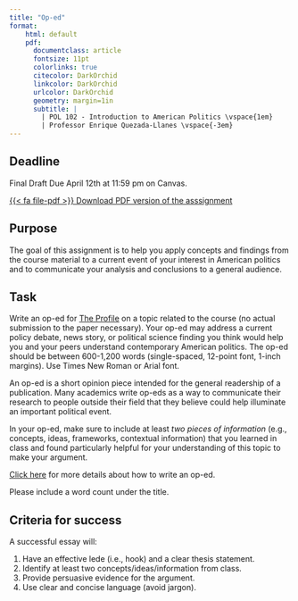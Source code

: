 ```yaml
---
title: "Op-ed"
format:
    html: default
    pdf: 
      documentclass: article
      fontsize: 11pt
      colorlinks: true
      citecolor: DarkOrchid
      linkcolor: DarkOrchid
      urlcolor: DarkOrchid
      geometry: margin=1in
      subtitle: | 
        | POL 102 - Introduction to American Politics \vspace{1em}
        | Professor Enrique Quezada-Llanes \vspace{-3em}
---
```


:::{.callout-important}

## Deadline

Final Draft Due April 12th at 11:59 pm on Canvas.

:::


::: {.content-visible when-format="html"}
[<span class="btn btn-danger">{{< fa file-pdf >}} Download PDF version of the asssignment</span></p>](op-ed.pdf)
:::


## Purpose

The goal of this assignment is to help you apply concepts and findings from the course material to a current event of your interest in American politics and to communicate your analysis and conclusions to a general audience.


## Task

Write an op-ed for [The Profile](https://ascprofile.com/) on a topic related to the course (no actual submission to the paper necessary). Your op-ed may address a current policy debate, news story, or political science finding you think would help you and your peers understand contemporary American politics. The op-ed should be between 600-1,200 words (single-spaced, 12-point font, 1-inch margins). Use Times New Roman or Arial font.

An op-ed is a short opinion piece intended for the general readership of a publication. Many academics write op-eds as a way to communicate their research to people outside their field that they believe could help illuminate an important political event.

In your op-ed, make sure to include at least *two pieces of information* (e.g., concepts, ideas, frameworks, contextual information) that you learned in class and found particularly helpful for your understanding of this topic to make your argument.

[Click here](../resource/op-ed.qmd) for more details about how to write an op-ed.

Please include a word count under the title.


## Criteria for success

A successful essay will:

1. Have an effective lede (i.e., hook) and a clear thesis statement.
2. Identify at least two concepts/ideas/information from class.
3. Provide persuasive evidence for the argument.
4. Use clear and concise language (avoid jargon).


